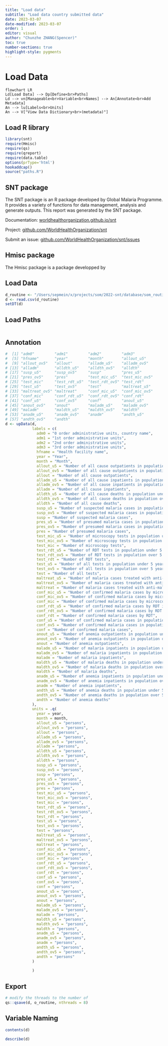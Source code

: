 ```yaml
---
title: "Load data"
subtitle: "Load data country submitted data"
date: 2023-03-07
date-modified: 2023-03-07
order: 1
editor: visual
author: "Chunzhe ZHANG(Spencer)"
toc: true
number-sections: true
highlight-style: pygments
---
```


# Load Data

```mermaid
flowchart LR
Ld[Load Data] --> Dp[Define<br>Paths]
Ld --> vn[Manageable<br>Variable<br>Names] --> An[Annotate<br>Add Metadata]
An --> lu[Labels<br>Units]
An --> V["View Data Dictionary<br>(metadata)"]
```

## Load R library

```r
library(snt)
require(Hmisc)
require(qs)
require(qreport)
require(data.table)
options(prType='html')
hookaddcap()
source("paths.R")
```

::: {#snt-package-intro .callout-tip collapse="true"}
## SNT package

The SNT package is an R package developed by Global Malaria Programme. It provides a variety of functions for data management, analysis and generate outputs. This report was generated by the SNT package.

Documentation: [worldhealthorganization.github.io/](worldhealthorganization.github.io/snt/)[snt](https://worldhealthorganization.github.io/snt/)

Project: [github.com/WorldHealthOrganization/snt](https://github.com/WorldHealthOrganization/snt)

Submit an issue: [github.com/WorldHealthOrganization/snt/issues](https://github.com/WorldHealthOrganization/snt/issues)
:::

::: {#Hmisc-package-intro .callout-tip collapse="true"}
## Hmisc package

The Hmisc package is a package developped by
:::

## Load Data

```r
d_routine <- "/Users/sepmein/x/projects/som/2022-snt/database/som_routine.csv"
d <- read.csv(d_routine)
setDT(d)
```

## Load Paths

```r
```

## Annotation

```r
#  [1] "adm0"         "adm1"         "adm2"         "adm3"        
#  [5] "hfname"       "year"         "month"        "allout_u5"   
#  [9] "allout_ov5"   "allout"       "alladm_u5"    "alladm_ov5"  
# [13] "alladm"       "alldth_u5"    "alldth_ov5"   "alldth"      
# [17] "susp_u5"      "susp_ov5"     "susp"         "pres_u5"     
# [21] "pres_ov5"     "pres"         "test_mic_u5"  "test_mic_ov5"
# [25] "test_mic"     "test_rdt_u5"  "test_rdt_ov5" "test_rdt"    
# [29] "test_u5"      "test_ov5"     "test"         "maltreat_u5" 
# [33] "maltreat_ov5" "maltreat"     "conf_mic_u5"  "conf_mic_ov5"
# [37] "conf_mic"     "conf_rdt_u5"  "conf_rdt_ov5" "conf_rdt"    
# [41] "conf_u5"      "conf_ov5"     "conf"         "anout_u5"    
# [45] "anout_ov5"    "anout"        "maladm_u5"    "maladm_ov5"  
# [49] "maladm"       "maldth_u5"    "maldth_ov5"   "maldth"      
# [53] "anadm_u5"     "anadm_ov5"    "anadm"        "andth_u5"    
# [57] "andth_ov5"    "andth"  
d <- upData(d,
            labels = c(
              adm0 = "0 order administrative units, country name",
              adm1 = "1st order administrative units",
              adm2 = "2nd order administrative units",
              adm3 = "3rd order administrative units",
              hfname = "Health facility name",
              year = "Year",
              month = "Month",
              allout_u5 = "Number of all cause outpatients in population under 5 years old",
              allout_ov5 = "Number of all cause outpatients in population over 5 years old",
              allout = "Number of all cause outpatients",
              alladm_u5 = "Number of all cause inpatients in population under 5 years old",
              alladm_ov5 = "Number of all cause inpatients in population over 5 years old",
              alladm = "Number of all cause inpatients",
              alldth_u5 = "Number of all cause deaths in population under 5 years old",
              alldth_ov5 = "Number of all cause deaths in population over 5 years old",
              alldth = "Number of all cause deaths",
              susp_u5 = "Number of suspected malaria cases in population under 5 years old",
              susp_ov5 = "Number of suspected malaria cases in population over 5 years old",
              susp = "Number of suspected malaria cases",
              pres_u5 = "Number of presumed malaria cases in population under 5 years old",
              pres_ov5 = "Number of presumed malaria cases in population over 5 years old",
              pres = "Number of presumed malaria cases",
              test_mic_u5 = "Number of microscopy tests in population under 5 years old",
              test_mic_ov5 = "Number of microscopy tests in population over 5 years old",
              test_mic = "Number of microscopy tests",
              test_rdt_u5 = "Number of RDT tests in population under 5 years old",
              test_rdt_ov5 = "Number of RDT tests in population over 5 years old",
              test_rdt = "Number of RDT tests",
              test_u5 = "Number of all tests in population under 5 years old",
              test_ov5 = "Number of all tests in population over 5 years old",
              test = "Number of all tests",
              maltreat_u5 = "Number of malaria cases treated with anti-malarial drugs in population under 5 years old",
              maltreat_ov5 = "Number of malaria cases treated with anti-malarial drugs in population over 5 years old",
              maltreat = "Number of malaria cases treated with anti-malarial drugs",
              conf_mic_u5 = "Number of confirmed malaria cases by microscopy in population under 5 years old",
              conf_mic_ov5 = "Number of confirmed malaria cases by microscopy in population over 5 years old",
              conf_mic = "Number of confirmed malaria cases by microscopy",
              conf_rdt_u5 = "Number of confirmed malaria cases by RDT in population under 5 years old",
              conf_rdt_ov5 = "Number of confirmed malaria cases by RDT in population over 5 years old",
              conf_rdt = "Number of confirmed malaria cases by RDT",
              conf_u5 = "Number of confirmed malaria cases in population under 5 years old",
              conf_ov5 = "Number of confirmed malaria cases in population over 5 years old",
              conf = "Number of confirmed malaria cases",
              anout_u5 = "Number of anemia outpatients in population under 5 years old",
              anout_ov5 = "Number of anemia outpatients in population over 5 years old",
              anout = "Number of anemia outpatients",
              maladm_u5 = "Number of malaria inpatients in population under 5 years old",
              maladm_ov5 = "Number of malaria inpatients in population over 5 years old",
              maladm = "Number of malaria inpatients",
              maldth_u5 = "Number of malaria deaths in population under 5 years old",
              maldth_ov5 = "Number of malaria deaths in population over 5 years old",
              maldth = "Number of malaria deaths",
              anadm_u5 = "Number of anemia inpatients in population under 5 years old",
              anadm_ov5 = "Number of anemia inpatients in population over 5 years old",
              anadm = "Number of anemia inpatients",
              andth_u5 = "Number of anemia deaths in population under 5 years old",
              andth_ov5 = "Number of anemia deaths in population over 5 years old",
              andth = "Number of anemia deaths"
            ),
            units = .q(
              year = year,
              month = month,
              allout_u5 = "persons",
              allout_ov5 = "persons",
              allout = "persons",
              alladm_u5 = "persons",
              alladm_ov5 = "persons",
              alladm = "persons",
              alldth_u5 = "persons",
              alldth_ov5 = "persons",
              alldth = "persons",
              susp_u5 = "persons",
              susp_ov5 = "persons",
              susp = "persons",
              pres_u5 = "persons",
              pres_ov5 = "persons",
              pres = "persons",
              test_mic_u5 = "persons",
              test_mic_ov5 = "persons",
              test_mic = "persons",
              test_rdt_u5 = "persons",
              test_rdt_ov5 = "persons",
              test_rdt = "persons",
              test_u5 = "persons",
              test_ov5 = "persons",
              test = "persons",
              maltreat_u5 = "persons",
              maltreat_ov5 = "persons",
              maltreat = "persons",
              conf_mic_u5 = "persons",
              conf_mic_ov5 = "persons",
              conf_mic = "persons",
              conf_rdt_u5 = "persons",
              conf_rdt_ov5 = "persons",
              conf_rdt = "persons",
              conf_u5 = "persons",
              conf_ov5 = "persons",
              conf = "persons",
              anout_u5 = "persons",
              anout_ov5 = "persons",
              anout = "persons",
              maladm_u5 = "persons",
              maladm_ov5 = "persons",
              maladm = "persons",
              maldth_u5 = "persons",
              maldth_ov5 = "persons",
              maldth = "persons",
              anadm_u5 = "persons",
              anadm_ov5 = "persons",
              anadm = "persons",
              andth_u5 = "persons",
              andth_ov5 = "persons",
              andth = "persons"
            )
            
            )

```

## Export

```r
# modify the threads to the number of 
qs::qsave(d, o_routine, nthreads = 8)
```

## Variable Naming

```r
contents(d)
```

```r
describe(d)
```
